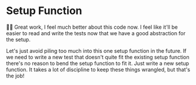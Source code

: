 # Setup Function

🧝‍♀️ Great work, I feel much better about this code now. I feel like it'll be
easier to read and write the tests now that we have a good abstraction for the
setup.

Let's just avoid piling too much into this one setup function in the future. If
we need to write a new test that doesn't quite fit the existing setup function
there's no reason to bend the setup function to fit it. Just write a new setup
function. It takes a lot of discipline to keep these things wrangled, but that's
the job!
